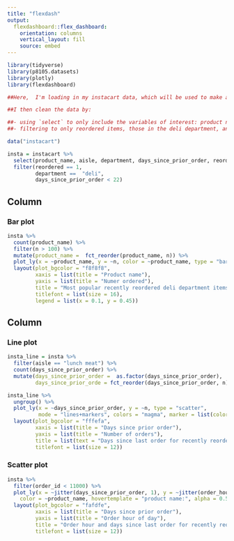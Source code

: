 ```yaml
---
title: "flexdash"
output:   
  flexdashboard::flex_dashboard:
    orientation: columns
    vertical_layout: fill
    source: embed
---
```


```r
library(tidyverse)
library(p8105.datasets)
library(plotly)
library(flexdashboard)
```


```r
##Here,  I'm loading in my instacart data, which will be used to make a flexdashboard of various visualizations of the data. 

##I then clean the data by:

##- using `select` to only include the variables of interest: product name, aisle, department, days since prior order, if the item was reordered, order hour of day, and order id
##- filtering to only reordered items, those in the deli department, and orders within 3 weeks of the last order

data("instacart")

insta = instacart %>% 
  select(product_name, aisle, department, days_since_prior_order, reordered, order_hour_of_day, order_id)  %>% 
  filter(reordered == 1,
         department ==  "deli",
         days_since_prior_order < 22)  
```
 
Column {data-width=550}
-----------------------------------------------------------------------

### Bar plot

```r

insta %>%   
  count(product_name) %>% 
  filter(n > 100) %>% 
  mutate(product_name =  fct_reorder(product_name, n)) %>% 
  plot_ly(x = ~product_name, y = ~n, color = ~product_name, type = "bar", colors = "viridis") %>% 
  layout(plot_bgcolor = "f8f8f8",
         xaxis = list(title = "Product name"), 
         yaxis = list(title = "Numer ordered"), 
         title = "Most popular recently reordered deli department items",  
         titlefont = list(size = 16),
         legend = list(x = 0.1, y = 0.45))

```

Column {data-width=450}
-----------------------------------------------------------------------

### Line plot 

```r

insta_line = insta %>%   
  filter(aisle == "lunch meat") %>% 
  count(days_since_prior_order) %>% 
  mutate(days_since_prior_order =  as.factor(days_since_prior_order), 
         days_since_prior_orde = fct_reorder(days_since_prior_order, n)) 

insta_line %>%
  ungroup() %>%
  plot_ly(x = ~days_since_prior_order, y = ~n, type = "scatter", 
          mode = "lines+markers", colors = "magma", marker = list(color = "maroon"), line = list(color = "brown")) %>% 
  layout(plot_bgcolor = "fffefa",
         xaxis = list(title = "Days since prior order"), 
         yaxis = list(title = "Number of orders"), 
         title = list(text = "Days since last order for recently reordered items in the lunch meat aisle"), 
         titlefont = list(size = 12))

```

### Scatter plot 

```r

insta %>% 
  filter(order_id < 11000) %>% 
  plot_ly(x = ~jitter(days_since_prior_order, 1), y = ~jitter(order_hour_of_day, 1), type = "scatter", mode = "markers",
    color = ~product_name, hovertemplate = "product name:", alpha = 0.5, colors = "navy", showlegend = FALSE) %>% 
  layout(plot_bgcolor = "fafdfe",
         xaxis = list(title = "Days since prior order"), 
         yaxis = list(title = "Order hour of day"), 
         title = "Order hour and days since last order for recently reordered deli items",  
         titlefont = list(size = 12))

```

